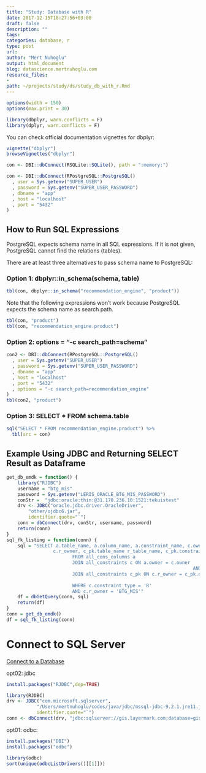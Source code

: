 ```yaml
---
title: "Study: Database with R"
date: 2017-12-15T18:27:56+03:00 
draft: false
description: ""
tags:
categories: database, r
type: post
url:
author: "Mert Nuhoglu"
output: html_document
blog: datascience.mertnuhoglu.com
resource_files:
-
path: ~/projects/study/ds/study_db_with_r.Rmd
---
```


<style>
  .main-container {
    max-width: 1600px !important;
  }
</style>

``` r
options(width = 150)
options(max.print = 30)
``` 

```r
library(dbplyr, warn.conflicts = F)
library(dplyr, warn.conflicts = F)
```

You can check official documentation vignettes for dbplyr:

``` r
vignette("dbplyr")
browseVignettes("dbplyr")
```

``` r
con <- DBI::dbConnect(RSQLite::SQLite(), path = ":memory:")
```

``` r
con <- DBI::dbConnect(RPostgreSQL::PostgreSQL()
  , user = Sys.getenv("SUPER_USER")
  , password = Sys.getenv("SUPER_USER_PASSWORD")
  , dbname = "app"
  , host = "localhost"
  , port = "5432"
)
```

## How to Run SQL Expressions

PostgreSQL expects schema name in all SQL expressions. If it is not given, PostgreSQL cannot find the relations (tables).

There are at least three alternatives to pass schema name to PostgreSQL:

### Option 1: dbplyr::in_schema(schema, table)

``` r
tbl(con, dbplyr::in_schema("recommendation_engine", "product"))
```

Note that the following expressions won't work because PostgreSQL expects the schema name as search path.

``` r
tbl(con, "product")
tbl(con, "recommendation_engine.product")
```

### Option 2: options = "-c search_path=schema"

``` r
con2 <- DBI::dbConnect(RPostgreSQL::PostgreSQL()
  , user = Sys.getenv("SUPER_USER")
  , password = Sys.getenv("SUPER_USER_PASSWORD")
  , dbname = "app"
  , host = "localhost"
  , port = "5432"
  , options = "-c search_path=recommendation_engine"
)
tbl(con2, "product")
```

### Option 3: SELECT * FROM schema.table

``` r
sql("SELECT * FROM recommendation_engine.product") %>%
  tbl(src = con)
```

## Example Using JDBC and Returning SELECT Result as Dataframe

``` r
get_db_emdk = function() {
	library("RJDBC")
	username = "btg_mis"
	password = Sys.getenv("LERIS_ORACLE_BTG_MIS_PASSWORD")
	conStr =  "jdbc:oracle:thin:@31.170.236.10:1521:tekuistest"
	drv <- JDBC("oracle.jdbc.driver.OracleDriver",
		"other/ojdbc6.jar",
		identifier.quote="`")
	conn = dbConnect(drv, conStr, username, password)
	return(conn)
}
sql_fk_listing = function(conn) {
	sql = "SELECT a.table_name, a.column_name, a.constraint_name, c.owner, 
				 c.r_owner, c_pk.table_name r_table_name, c_pk.constraint_name r_pk
						FROM all_cons_columns a
						JOIN all_constraints c ON a.owner = c.owner
																	AND a.constraint_name = c.constraint_name
						JOIN all_constraints c_pk ON c.r_owner = c_pk.owner
																		 AND c.r_constraint_name = c_pk.constraint_name
						WHERE c.constraint_type = 'R'
						AND c.r_owner = 'BTG_MIS'"
	df = dbGetQuery(conn, sql)
	return(df)
}
conn = get_db_emdk()
df = sql_fk_listing(conn)
```

# Connect to SQL Server

[Connect to a Database](https://db.rstudio.com/getting-started/connect-to-database/)

opt02: jdbc

```r
install.packages("RJDBC",dep=TRUE)

library(RJDBC)
drv <- JDBC("com.microsoft.sqlserver",
           "/Users/mertnuhoglu/codes/java/jdbc/mssql-jdbc-9.2.1.jre11.jar",
           identifier.quote="`")
conn <- dbConnect(drv, "jdbc:sqlserver://gis.layermark.com;database=gisdbp", Sys.getenv("LAYERMARK_DB_USER"), Sys.getenv("LAYERMARK_DB_PASSWORD"))

```

opt01: odbc:

```r
install.packages("DBI")
install.packages("odbc")
```

```r
library(odbc)
sort(unique(odbcListDrivers()[[1]]))
```

